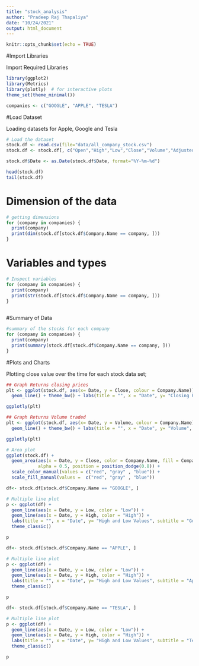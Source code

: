 ```yaml
---
title: "stock_analysis"
author: "Pradeep Raj Thapaliya"
date: "10/24/2021"
output: html_document
---
```


```r
knitr::opts_chunk$set(echo = TRUE)
```

#Import Libraries

Import Required Libraries 
```r
library(ggplot2) 
library(Metrics) 
library(plotly)  # for interactive plots 
theme_set(theme_minimal())  

companies <- c("GOOGLE", "APPLE", "TESLA")

```


#Load Dataset

Loading datasets for Apple, Google and Tesla

```r

# Load the dataset
stock.df <- read.csv(file="data/all_company_stock.csv")
stock.df <- stock.df[, c("Open","High","Low","Close","Volume","Adjusted","Date", "Company.Name")]

stock.df$Date <- as.Date(stock.df$Date, format="%Y-%m-%d")

head(stock.df)
tail(stock.df) 

```

# Dimension of the data
```r
# getting dimensions
for (company in companies) {
  print(company)
  print(dim(stock.df[stock.df$Company.Name == company, ]))
}

```

# Variables and types
```r

# Inspect variables 
for (company in companies) {
  print(company)
  print(str(stock.df[stock.df$Company.Name == company, ]))
}
 
```

#Summary of Data

```r
#summary of the stocks for each company
for (company in companies) {
  print(company)
  print(summary(stock.df[stock.df$Company.Name == company, ]))
}

```
#Plots and Charts

Plotting close value over the time for each stock data set;

```r

## Graph Returns closing prices 
plt <- ggplot(stock.df, aes(x= Date, y = Close, colour = Company.Name)) +
  geom_line() + theme_bw() + labs(title = "", x = "Date", y= "Closing Price", subtitle = "")

ggplotly(plt)

```
```r

## Graph Returns Volume traded 
plt <- ggplot(stock.df, aes(x= Date, y = Volume, colour = Company.Name)) +
  geom_line() + theme_bw() + labs(title = "", x = "Date", y= "Volume", subtitle = "")

ggplotly(plt)

```



```r

# Area plot
ggplot(stock.df) + 
  geom_area(aes(x = Date, y = Close, color = Company.Name, fill = Company.Name), 
            alpha = 0.5, position = position_dodge(0.8)) +
  scale_color_manual(values = c("red", "gray" , "blue")) +
  scale_fill_manual(values =  c("red", "gray" , "blue"))


```


```r

df<- stock.df[stock.df$Company.Name == "GOOGLE", ]

# Multiple line plot
p <- ggplot(df) + 
  geom_line(aes(x = Date, y = Low, color = "Low")) + 
  geom_line(aes(x = Date, y = High, color = "High")) + 
  labs(title = "", x = "Date", y= "High and Low Values", subtitle = "Google Dataset", color = "Google") +
  theme_classic()

p
```

```r

df<- stock.df[stock.df$Company.Name == "APPLE", ]

# Multiple line plot
p <- ggplot(df) + 
  geom_line(aes(x = Date, y = Low, color = "Low")) + 
  geom_line(aes(x = Date, y = High, color = "High")) + 
  labs(title = "", x = "Date", y= "High and Low Values", subtitle = "Apple Dataset", color = "Apple") +
  theme_classic()

p
```

```r

df<- stock.df[stock.df$Company.Name == "TESLA", ]

# Multiple line plot
p <- ggplot(df) + 
  geom_line(aes(x = Date, y = Low, color = "Low")) + 
  geom_line(aes(x = Date, y = High, color = "High")) + 
  labs(title = "", x = "Date", y= "High and Low Values", subtitle = "Tesla Dataset", color = "Tesla") +
  theme_classic()

p
```

